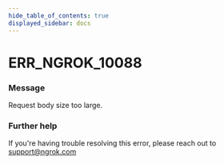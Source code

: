 ```yaml
---
hide_table_of_contents: true
displayed_sidebar: docs
---
```



# ERR_NGROK_10088

### Message

Request body size too large.

### Further help

If you're having trouble resolving this error, please reach out to [support@ngrok.com](mailto:support@ngrok.com?subject=Help%20with%20ERR_NGROK_10088)

<ErrorDetails error="err_ngrok_10088" />
